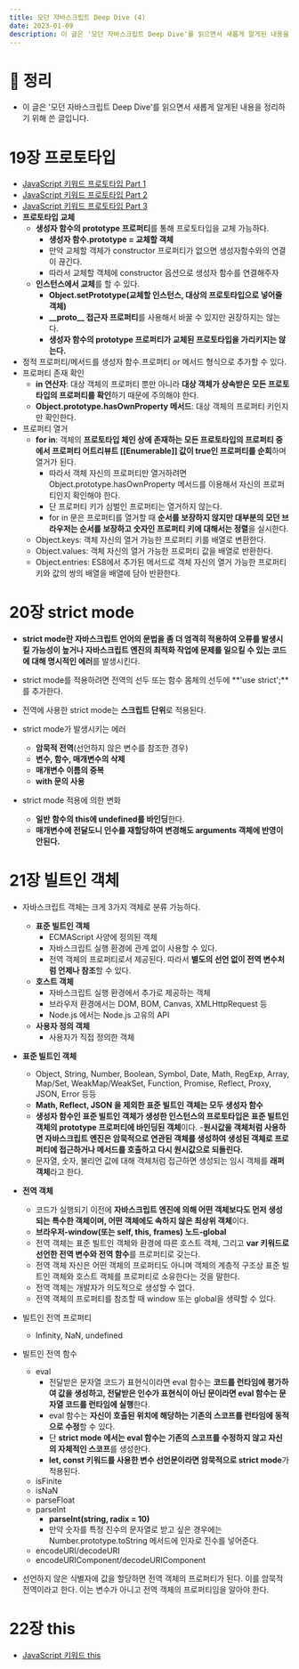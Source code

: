```yaml
---
title: 모던 자바스크립트 Deep Dive (4)
date: 2023-01-09
description: 이 글은 '모던 자바스크립트 Deep Dive'를 읽으면서 새롭게 알게된 내용을 정리하기 위해 쓴 글 입니다.
---
```


# 📖 정리

- 이 글은 '모던 자바스크립트 Deep Dive'를 읽으면서 새롭게 알게된 내용을 정리하기 위해 쓴 글입니다.

# 19장 프로토타입

- [JavaScript 키워드 프로토타입 Part 1](https://velog.io/@yooji0415/JavaScript-%ED%82%A4%EC%9B%8C%EB%93%9C-%ED%94%84%EB%A1%9C%ED%86%A0%ED%83%80%EC%9E%85-Part-1)
- [JavaScript 키워드 프로토타입 Part 2](https://velog.io/@yooji0415/JavaScript-%ED%82%A4%EC%9B%8C%EB%93%9C-%ED%94%84%EB%A1%9C%ED%86%A0%ED%83%80%EC%9E%85-Part-2)
- [JavaScript 키워드 프로토타입 Part 3](https://velog.io/@yooji0415/JavaScript-%ED%82%A4%EC%9B%8C%EB%93%9C-%ED%94%84%EB%A1%9C%ED%86%A0%ED%83%80%EC%9E%85-Part-3)
- **프로토타입 교체**
  - **생성자 함수의 prototype 프로퍼티**를 통해 프로토타입을 교체 가능하다.
    - **생성자 함수.prototype = 교체할 객체**
    - 만약 교체할 객체가 constructor 프로퍼티가 없으면 생성자함수와의 연결이 끊긴다.
    - 따라서 교체할 객체에 constructor 옵션으로 생성자 함수를 연결해주자
  - **인스턴스에서 교체**를 할 수 있다.
    - **Object.setPrototype(교체할 인스턴스, 대상의 프로토타입으로 넣어줄 객체)**
    - **\_\_proto\_\_ 접근자 프로퍼티**를 사용해서 바꿀 수 있지만 권장하지는 않는다.
    - **생성자 함수의 prototype 프로퍼티가 교체된 프로토타입을 가리키지는 않는다.**
- 정적 프로퍼티/메서드를 생성자 함수.프로퍼티 or 메서드 형식으로 추가할 수 있다.
- 프로퍼티 존재 확인
  - **in 연산자**: 대상 객체의 프로퍼티 뿐만 아니라 **대상 객체가 상속받은 모든 프로토타입의 프로퍼티를 확인**하기 때문에 주의해야 한다.
  - **Object.prototype.hasOwnProperty 메서드**: 대상 객체의 프로퍼티 키인지만 확인한다.
- 프로퍼티 열거
  - **for in**: 객체의 **프로토타입 체인 상에 존재하는 모든 프로토타입의 프로퍼티 중에서 프로퍼티 어트리뷰트 \[\[Enumerable\]\] 값이 true인 프로퍼티를 순회**하며 열거가 된다.
    - 따라서 객체 자신의 프로퍼티만 열거하려면 Object.prototype.hasOwnProperty 메서드를 이용해서 자신의 프로퍼티인지 확인해야 한다.
    - 단 프로퍼티 키가 심벌인 프로퍼티는 열거하지 않는다.
    - for in 문은 프로퍼티를 열거할 때 **순서를 보장하지 않지만 대부분의 모던 브라우저는 순서를 보장하고 숫자인 프로퍼티 키에 대해서는 정렬**을 실시한다.
  - Object.keys: 객체 자신의 열거 가능한 프로퍼티 키를 배열로 변환한다.
  - Object.values: 객체 자신의 열거 가능한 프로퍼티 값을 배열로 반환한다.
  - Object.entries: ES8에서 추가된 메서드로 객체 자신의 열거 가능한 프로퍼티 키와 값의 쌍의 배열을 배열에 담아 반환한다.

# 20장 strict mode

- **strict mode란 자바스크립트 언어의 문법을 좀 더 엄격히 적용하여 오류를 발생시킬 가능성이 높거나 자바스크립트 엔진의 최적화 작업에 문제를 일으킬 수 있는 코드에 대해 명시적인 에러**를 발생시킨다.

- strict mode를 적용하려면 전역의 선두 또는 함수 몸체의 선두에 **'use strict';**를 추가한다.
- 전역에 사용한 strict mode는 **스크립트 단위**로 적용된다.
- strict mode가 발생시키는 에러
  - **암묵적 전역**(선언하지 않은 변수를 참조한 경우)
  - **변수, 함수, 매개변수의 삭제**
  - **매개변수 이름의 중복**
  - **with 문의 사용**
- strict mode 적용에 의한 변화
  - **일반 함수의 this에 undefined를 바인딩**한다.
  - **매개변수에 전달도니 인수를 재할당하여 변경해도 arguments 객체에 반영이 안된다.**

# 21장 빌트인 객체

- 자바스크립트 객체는 크게 3가지 객체로 분류 가능하다.

  - **표준 빌트인 객체**
    - ECMAScript 사양에 정의된 객체
    - 자바스크립트 실행 환경에 관계 없이 사용할 수 있다.
    - 전역 객체의 프로퍼티로서 제공된다. 따라서 **별도의 선언 없이 전역 변수처럼 언제나 참조**할 수 있다.
  - **호스트 객체**
    - 자바스크립트 실행 환경에서 추가로 제공하는 객체
    - 브라우저 환경에서는 DOM, BOM, Canvas, XMLHttpRequest 등
    - Node.js 에서는 Node.js 고유의 API
  - **사용자 정의 객체**
    - 사용자가 직접 정의한 객체

- **표준 빌트인 객체**
  - Object, String, Number, Boolean, Symbol, Date, Math, RegExp, Array, Map/Set, WeakMap/WeakSet, Function, Promise, Reflect, Proxy, JSON, Error 등등
  - **Math, Reflect, JSON 을 제외한 표준 빌트인 객체는 모두 생성자 함수**
  - **생성자 함수인 표준 빌트인 객체가 생성한 인스턴스의 프로토타입은 표준 빌트인 객체의 prototype 프로퍼티에 바인딩된 객체**이다. -**원시값을 객체처럼 사용하면 자바스크립트 엔진은 암묵적으로 연관된 객체를 생성하여 생성된 객체로 프로퍼티에 접근하거나 메서드를 호출하고 다시 원시값으로 되돌린다.**
  - 문자열, 숫자, 불리언 값에 대해 객체처럼 접근하면 생성되는 임시 객체를 **래퍼 객체**라고 한다.
- **전역 객체**
  - 코드가 실행되기 이전에 **자바스크립트 엔진에 의해 어떤 객체보다도 먼저 생성되는 특수한 객체이며, 어떤 객체에도 속하지 않은 최상위 객체**이다.
  - **브라우저-window(또는 self, this, frames) 노드-global**
  - 전역 객체는 표준 빌트인 객체와 환경에 따른 호스트 객체, 그리고 **var 키워드로 선언한 전역 변수와 전역 함수**를 프로퍼티로 갖는다.
  - 전역 객체 자신은 어떤 객체의 프로퍼티도 아니며 객체의 계층적 구조상 표준 빌트인 객체와 호스트 객체를 프로퍼티로 소유한다는 것을 말한다.
  - 전역 객체는 개발자가 의도적으로 생성할 수 없다.
  - 전역 객체의 프로퍼티를 참조할 때 window 또는 global을 생략할 수 있다.
- 빌트인 전역 프로퍼티
  - Infinity, NaN, undefined
- 빌트인 전역 함수
  - eval
    - 전달받은 문자열 코드가 표현식이라면 eval 함수는 **코드를 런타임에 평가하여 값을 생성하고, 전달받은 인수가 표현식이 아닌 문이라면 eval 함수는 문자열 코드를 런타임에 실행**한다.
    - eval 함수는 **자신이 호출된 위치에 해당하는 기존의 스코프를 런타임에 동적으로 수정**할 수 있다.
    - 단 **strict mode 에서는 eval 함수는 기존의 스코프를 수정하지 않고 자신의 자체적인 스코프**를 생성한다.
    - **let, const 키워드를 사용한 변수 선언문이라면 암묵적으로 strict mode**가 적용된다.
  - isFinite
  - isNaN
  - parseFloat
  - parseInt
    - **parseInt(string, radix = 10)**
    - 만약 숫자를 특정 진수의 문자열로 받고 싶은 경우에는 Number.prototype.toString 메서드에 인자로 진수를 넣어준다.
  - encodeURI/decodeURI
  - encodeURIComponent/decodeURIComponent
- 선언하지 않은 식별자에 값을 할당하면 전역 객체의 프로퍼티가 된다. 이를 암묵적 전역이라고 한다. 이는 변수가 아니고 전역 객체의 프로퍼티임을 알아야 한다.

# 22장 this

- [JavaScript 키워드 this](https://velog.io/@yooji0415/JavaScript-%ED%82%A4%EC%9B%8C%EB%93%9C-this)
